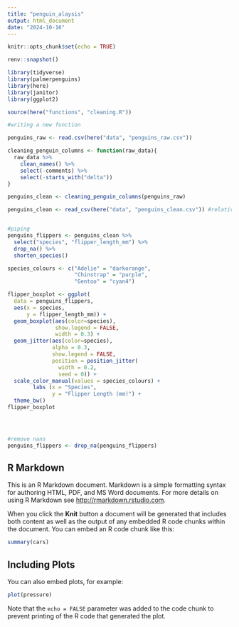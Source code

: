 ```yaml
---
title: "penguin_alaysis"
output: html_document
date: "2024-10-16"
---
```


```r
knitr::opts_chunk$set(echo = TRUE)

renv::snapshot()

library(tidyverse)
library(palmerpenguins)
library(here)
library(janitor)
library(ggplot2)

source(here("functions", "cleaning.R"))
```


```r
#writing a new function

penguins_raw <- read.csv(here("data", "penguins_raw.csv"))

cleaning_penguin_columns <- function(raw_data){
  raw_data %>% 
    clean_names() %>% 
    select(-comments) %>% 
    select(-starts_with("delta"))
}

penguins_clean <- cleaning_penguin_columns(penguins_raw)

penguins_clean <- read_csv(here("data", "penguins_clean.csv")) #relative path rather than absolute path, can be done on other computers, if i switch to a mac the slashes need to be opposite, hide embarrassing folder names


#piping
penguins_flippers <- penguins_clean %>% 
  select("species", "flipper_length_mm") %>% 
  drop_na() %>% 
  shorten_species()

species_colours <- c("Adelie" = "darkorange",
                     "Chinstrap" = "purple",
                     "Gentoo" = "cyan4")

flipper_boxplot <- ggplot(
  data = penguins_flippers,
  aes(x = species,
      y = flipper_length_mm)) +
  geom_boxplot(aes(color=species),
               show.legend = FALSE,
               width = 0.3) +
  geom_jitter(aes(color=species),
              alpha = 0.3,
              show.legend = FALSE,
              position = position_jitter(
                width = 0.2,
                seed = 0)) +
  scale_color_manual(values = species_colours) +
        labs (x = "Species",
              y = "Flipper Length (mm)") +
  theme_bw()
flipper_boxplot




#remove nans
penguins_flippers <- drop_na(penguins_flippers)

```


## R Markdown

This is an R Markdown document. Markdown is a simple formatting syntax for authoring HTML, PDF, and MS Word documents. For more details on using R Markdown see <http://rmarkdown.rstudio.com>.

When you click the **Knit** button a document will be generated that includes both content as well as the output of any embedded R code chunks within the document. You can embed an R code chunk like this:

```r
summary(cars)
```

## Including Plots

You can also embed plots, for example:

```r
plot(pressure)
```

Note that the `echo = FALSE` parameter was added to the code chunk to prevent printing of the R code that generated the plot.

